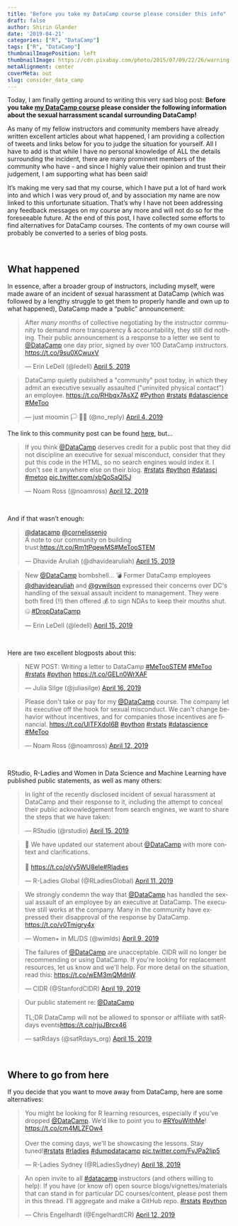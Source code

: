```yaml
---
title: "Before you take my DataCamp course please consider this info"
draft: false
author: Shirin Glander
date: '2019-04-21'
categories: ["R", "DataCamp"]
tags: ["R", "DataCamp"]
thumbnailImagePosition: left
thumbnailImage: https://cdn.pixabay.com/photo/2015/07/09/22/26/warning-838655_1280.png
metaAlignment: center
coverMeta: out
slug: consider_data_camp
---
```


Today, I am finally getting around to writing this very sad blog post: **Before you take [my DataCamp course](https://shirinsplayground.netlify.com/2019/01/data_camp_hyperparameter_tuning/) please consider the following information about the sexual harrassment scandal surrounding DataCamp!**

As many of my fellow instructors and community members have already written excellent articles about what happened, I am providing a collection of tweets and links below for you to judge the situation for yourself. All I have to add is that while I have no personal knowledge of ALL the details surrounding the incident, there are many prominent members of the community who have - and since I highly value their opinion and trust their judgement, I am supporting what has been said!

It's making me very sad that my course, which I have put a lot of hard work into and which I was very proud of, and by association my name are now linked to this unfortunate situation. That's why I have not been addressing any feedback messages on my course any more and will not do so for the foreseeable future. At the end of this post, I have collected some efforts to find alternatives for DataCamp courses. The contents of my own course will probably be converted to a series of blog posts.

<br>

## What happened

In essence, after a broader group of instructors, including myself, were made aware of an incident of sexual harassment at DataCamp (which was followed by a lengthy struggle to get them to properly handle and own up to what happened), DataCamp made a "public" announcement:

<blockquote class="twitter-tweet" data-lang="en"><p lang="en" dir="ltr">After *many months* of collective negotiating by the instructor community to demand more transparency &amp; accountability, they still did nothing.  Their public announcement is a response to a letter we sent to <a href="https://twitter.com/DataCamp?ref_src=twsrc%5Etfw">@DataCamp</a> one day prior, signed by over 100 DataCamp instructors. <a href="https://t.co/9su0XCwuxV">https://t.co/9su0XCwuxV</a></p>&mdash; Erin LeDell (@ledell) <a href="https://twitter.com/ledell/status/1114238844503609344?ref_src=twsrc%5Etfw">April 5, 2019</a></blockquote>
<script async src="https://platform.twitter.com/widgets.js" charset="utf-8"></script>

<blockquote class="twitter-tweet" data-lang="en"><p lang="en" dir="ltr">DataCamp quietly published a &quot;community&quot; post today, in which they admit an executive sexually assaulted (&quot;uninvited physical contact&quot;) an employee. <a href="https://t.co/RHbqx7AsXZ">https://t.co/RHbqx7AsXZ</a> <a href="https://twitter.com/hashtag/Python?src=hash&amp;ref_src=twsrc%5Etfw">#Python</a> <a href="https://twitter.com/hashtag/rstats?src=hash&amp;ref_src=twsrc%5Etfw">#rstats</a> <a href="https://twitter.com/hashtag/datascience?src=hash&amp;ref_src=twsrc%5Etfw">#datascience</a> <a href="https://twitter.com/hashtag/MeToo?src=hash&amp;ref_src=twsrc%5Etfw">#MeToo</a></p>&mdash; just moomin 🏳️
🌈🏴 (@no_reply) <a href="https://twitter.com/no_reply/status/1113923302915837958?ref_src=twsrc%5Etfw">April 4, 2019</a></blockquote>
<script async src="https://platform.twitter.com/widgets.js" charset="utf-8"></script>

The link to this community post can be found [here](https://www.datacamp.com/community/blog/note-to-our-community), but...

<blockquote class="twitter-tweet" data-lang="en"><p lang="en" dir="ltr">If you think <a href="https://twitter.com/DataCamp?ref_src=twsrc%5Etfw">@DataCamp</a> deserves credit for a public post that they did not discipline an executive for sexual misconduct, consider that they put this code in the HTML, so no search engines would index it. I don&#39;t see it anywhere else on their blog. <a href="https://twitter.com/hashtag/rstats?src=hash&amp;ref_src=twsrc%5Etfw">#rstats</a> <a href="https://twitter.com/hashtag/python?src=hash&amp;ref_src=twsrc%5Etfw">#python</a> <a href="https://twitter.com/hashtag/datasci?src=hash&amp;ref_src=twsrc%5Etfw">#datasci</a> <a href="https://twitter.com/hashtag/metoo?src=hash&amp;ref_src=twsrc%5Etfw">#metoo</a> <a href="https://t.co/xbQoSaQl5J">pic.twitter.com/xbQoSaQl5J</a></p>&mdash; Noam Ross (@noamross) <a href="https://twitter.com/noamross/status/1116709899159916544?ref_src=twsrc%5Etfw">April 12, 2019</a></blockquote>
<script async src="https://platform.twitter.com/widgets.js" charset="utf-8"></script>

<br>

And if that wasn't enough:

<blockquote class="twitter-tweet" data-lang="en"><p lang="en" dir="ltr"><a href="https://twitter.com/DataCamp?ref_src=twsrc%5Etfw">@datacamp</a> <a href="https://twitter.com/CornelissenJo?ref_src=twsrc%5Etfw">@cornelissenjo</a><br>A note to our community on building trust:<a href="https://t.co/Rm1tPqewMS">https://t.co/Rm1tPqewMS</a><a href="https://twitter.com/hashtag/MeTooSTEM?src=hash&amp;ref_src=twsrc%5Etfw">#MeTooSTEM</a></p>&mdash; Dhavide Aruliah (@dhavidearuliah) <a href="https://twitter.com/dhavidearuliah/status/1117700777915629568?ref_src=twsrc%5Etfw">April 15, 2019</a></blockquote>
<script async src="https://platform.twitter.com/widgets.js" charset="utf-8"></script>

<blockquote class="twitter-tweet" data-lang="en"><p lang="en" dir="ltr">New <a href="https://twitter.com/DataCamp?ref_src=twsrc%5Etfw">@DataCamp</a> bombshell... 💣 Former DataCamp employees <a href="https://twitter.com/dhavidearuliah?ref_src=twsrc%5Etfw">@dhavidearuliah</a> and <a href="https://twitter.com/gvwilson?ref_src=twsrc%5Etfw">@gvwilson</a> expressed their concerns over DC&#39;s handling of the sexual assault incident to management. They were both fired (!!) then offered 💰 to sign NDAs to keep their mouths shut. 🤐 <a href="https://twitter.com/hashtag/DropDataCamp?src=hash&amp;ref_src=twsrc%5Etfw">#DropDataCamp</a></p>&mdash; Erin LeDell (@ledell) <a href="https://twitter.com/ledell/status/1117821503322484736?ref_src=twsrc%5Etfw">April 15, 2019</a></blockquote>
<script async src="https://platform.twitter.com/widgets.js" charset="utf-8"></script>

<br>

Here are two excellent blogposts about this:

<blockquote class="twitter-tweet" data-lang="en"><p lang="en" dir="ltr">NEW POST: Writing a letter to DataCamp <a href="https://twitter.com/hashtag/MeTooSTEM?src=hash&amp;ref_src=twsrc%5Etfw">#MeTooSTEM</a> <a href="https://twitter.com/hashtag/MeToo?src=hash&amp;ref_src=twsrc%5Etfw">#MeToo</a> <a href="https://twitter.com/hashtag/rstats?src=hash&amp;ref_src=twsrc%5Etfw">#rstats</a> <a href="https://twitter.com/hashtag/python?src=hash&amp;ref_src=twsrc%5Etfw">#python</a> <a href="https://t.co/GELn0WrXAF">https://t.co/GELn0WrXAF</a></p>&mdash; Julia Silge (@juliasilge) <a href="https://twitter.com/juliasilge/status/1118299259105890304?ref_src=twsrc%5Etfw">April 16, 2019</a></blockquote>
<script async src="https://platform.twitter.com/widgets.js" charset="utf-8"></script>

<blockquote class="twitter-tweet" data-lang="en"><p lang="en" dir="ltr">Please don&#39;t take or pay for my <a href="https://twitter.com/DataCamp?ref_src=twsrc%5Etfw">@DataCamp</a> course. The company let its executive off the hook for sexual misconduct.  We can&#39;t change behavior without incentives, and for companies those incentives are financial. <a href="https://t.co/UlTFXdoI6B">https://t.co/UlTFXdoI6B</a> <a href="https://twitter.com/hashtag/python?src=hash&amp;ref_src=twsrc%5Etfw">#python</a> <a href="https://twitter.com/hashtag/rstats?src=hash&amp;ref_src=twsrc%5Etfw">#rstats</a> <a href="https://twitter.com/hashtag/datascience?src=hash&amp;ref_src=twsrc%5Etfw">#datascience</a> <a href="https://twitter.com/hashtag/MeToo?src=hash&amp;ref_src=twsrc%5Etfw">#MeToo</a></p>&mdash; Noam Ross (@noamross) <a href="https://twitter.com/noamross/status/1116667602741485571?ref_src=twsrc%5Etfw">April 12, 2019</a></blockquote>
<script async src="https://platform.twitter.com/widgets.js" charset="utf-8"></script>

<br>

RStudio, R-Ladies and Women in Data Science and Machine Learning have published public statements, as well as many others:

<blockquote class="twitter-tweet" data-lang="en"><p lang="en" dir="ltr">In light of the recently disclosed incident of sexual harassment at DataCamp and their response to it, including the attempt to conceal their public acknowledgement from search engines, we want to share the steps that we have taken:</p>&mdash; RStudio (@rstudio) <a href="https://twitter.com/rstudio/status/1117889763711696896?ref_src=twsrc%5Etfw">April 15, 2019</a></blockquote>
<script async src="https://platform.twitter.com/widgets.js" charset="utf-8"></script>

<blockquote class="twitter-tweet" data-lang="en"><p lang="en" dir="ltr">📢 We have updated our statement about <a href="https://twitter.com/DataCamp?ref_src=twsrc%5Etfw">@DataCamp</a> with more context and clarifications.<br><br>🔗 <a href="https://t.co/oVy5WU8ele">https://t.co/oVy5WU8ele</a><a href="https://twitter.com/hashtag/Rladies?src=hash&amp;ref_src=twsrc%5Etfw">#Rladies</a></p>&mdash; R-Ladies Global (@RLadiesGlobal) <a href="https://twitter.com/RLadiesGlobal/status/1116217993753759744?ref_src=twsrc%5Etfw">April 11, 2019</a></blockquote>
<script async src="https://platform.twitter.com/widgets.js" charset="utf-8"></script>

<blockquote class="twitter-tweet" data-lang="en"><p lang="en" dir="ltr">We strongly condemn the way that <a href="https://twitter.com/DataCamp?ref_src=twsrc%5Etfw">@DataCamp</a> has handled the sexual assault of an employee by an executive at DataCamp. The executive still works at the company. Many in the community have expressed their disapproval of the response by DataCamp. <a href="https://t.co/v0Tmigry4x">https://t.co/v0Tmigry4x</a></p>&mdash; Women+ in ML/DS (@wimlds) <a href="https://twitter.com/wimlds/status/1115734798113300481?ref_src=twsrc%5Etfw">April 9, 2019</a></blockquote>
<script async src="https://platform.twitter.com/widgets.js" charset="utf-8"></script>

<blockquote class="twitter-tweet" data-lang="en"><p lang="en" dir="ltr">The failures of <a href="https://twitter.com/DataCamp?ref_src=twsrc%5Etfw">@DataCamp</a> are unacceptable. CIDR will no longer be recommending or using DataCamp. If you&#39;re looking for replacement resources, let us know and we&#39;ll help. For more detail on the situation, read this: <a href="https://t.co/wEM3mQMdnW">https://t.co/wEM3mQMdnW</a>.</p>&mdash; CIDR (@StanfordCIDR) <a href="https://twitter.com/StanfordCIDR/status/1119301171934449664?ref_src=twsrc%5Etfw">April 19, 2019</a></blockquote>
<script async src="https://platform.twitter.com/widgets.js" charset="utf-8"></script>

<blockquote class="twitter-tweet" data-lang="en"><p lang="en" dir="ltr">Our public statement re: <a href="https://twitter.com/DataCamp?ref_src=twsrc%5Etfw">@DataCamp</a> <br><br>TL;DR DataCamp will not be allowed to sponsor or affiliate with satRdays events<a href="https://t.co/rjuJBrcx46">https://t.co/rjuJBrcx46</a></p>&mdash; satRdays (@satRdays_org) <a href="https://twitter.com/satRdays_org/status/1117699696468819968?ref_src=twsrc%5Etfw">April 15, 2019</a></blockquote>
<script async src="https://platform.twitter.com/widgets.js" charset="utf-8"></script>

<br>

## Where to go from here

If you decide that you want to move away from DataCamp, here are some alternatives:

<blockquote class="twitter-tweet" data-lang="en"><p lang="en" dir="ltr">You might be looking for R learning resources, especially if you’ve dropped <a href="https://twitter.com/DataCamp?ref_src=twsrc%5Etfw">@DataCamp</a>. We’d like to point you to <a href="https://twitter.com/hashtag/RYouWithMe?src=hash&amp;ref_src=twsrc%5Etfw">#RYouWithMe</a>! <a href="https://t.co/cm4MLZFOw4">https://t.co/cm4MLZFOw4</a><br><br>Over the coming days, we&#39;ll be showcasing the lessons. Stay tuned!<a href="https://twitter.com/hashtag/rstats?src=hash&amp;ref_src=twsrc%5Etfw">#rstats</a> <a href="https://twitter.com/hashtag/rladies?src=hash&amp;ref_src=twsrc%5Etfw">#rladies</a> <a href="https://twitter.com/hashtag/dumpdatacamp?src=hash&amp;ref_src=twsrc%5Etfw">#dumpdatacamp</a> <a href="https://t.co/FvJPa2Iip5">pic.twitter.com/FvJPa2Iip5</a></p>&mdash; R-Ladies Sydney (@RLadiesSydney) <a href="https://twitter.com/RLadiesSydney/status/1119025557830684673?ref_src=twsrc%5Etfw">April 18, 2019</a></blockquote>
<script async src="https://platform.twitter.com/widgets.js" charset="utf-8"></script>

<blockquote class="twitter-tweet" data-lang="en"><p lang="en" dir="ltr">An open invite to all <a href="https://twitter.com/hashtag/datacamp?src=hash&amp;ref_src=twsrc%5Etfw">#datacamp</a> instructors (and others willing to help): If you have (or know of) open source blogs/vignettes/materials that can stand in for particular DC courses/content, please post them in this thread. I’ll aggregate and make a GitHub repo. <a href="https://twitter.com/hashtag/rstats?src=hash&amp;ref_src=twsrc%5Etfw">#rstats</a> <a href="https://twitter.com/hashtag/python?src=hash&amp;ref_src=twsrc%5Etfw">#python</a></p>&mdash; Chris Engelhardt (@EngelhardtCR) <a href="https://twitter.com/EngelhardtCR/status/1116743032492253185?ref_src=twsrc%5Etfw">April 12, 2019</a></blockquote>
<script async src="https://platform.twitter.com/widgets.js" charset="utf-8"></script>
